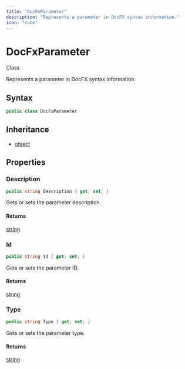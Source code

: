 ```yaml
---
title: "DocFxParameter"
description: "Represents a parameter in DocFX syntax information."
icon: "cube"
---
```


# DocFxParameter

<Badge variant="outline">Class</Badge>

Represents a parameter in DocFX syntax information.

## Syntax

```csharp
public class DocFxParameter
```

## Inheritance

- [object](https://learn.microsoft.com/dotnet/api/system.object)

## Properties

### Description

```csharp
public string Description { get; set; }
```

Gets or sets the parameter description.

#### Returns

[string](https://learn.microsoft.com/dotnet/api/system.string)

### Id

```csharp
public string Id { get; set; }
```

Gets or sets the parameter ID.

#### Returns

[string](https://learn.microsoft.com/dotnet/api/system.string)

### Type

```csharp
public string Type { get; set; }
```

Gets or sets the parameter type.

#### Returns

[string](https://learn.microsoft.com/dotnet/api/system.string)


